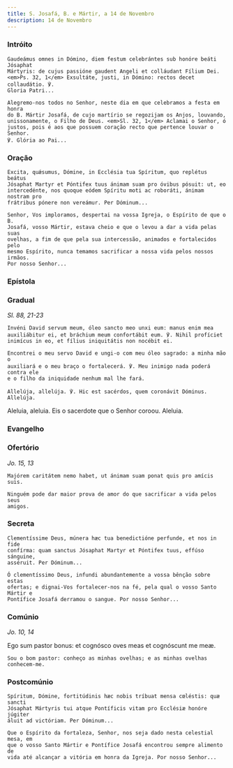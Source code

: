 ```yaml
---
title: S. Josafá, B. e Mártir, a 14 de Novembro
description: 14 de Novembro
---
```


### Intróito

<div class="side-by-side not-content">

    Gaudeámus omnes in Dómino, diem festum celebrántes sub honóre beáti Jósaphat
    Mártyris: de cujus passióne gaudent Angeli et colláudant Fílium Dei.
    <em>Ps. 32, 1</em> Exsultáte, justi, in Dómino: rectos decet collaudátio. ℣.
    Gloria Patri...

    Alegremo-nos todos no Senhor, neste dia em que celebramos a festa em honra
    do B. Mártir Josafá, de cujo martírio se regozijam os Anjos, louvando,
    unissonamente, o Filho de Deus. <em>Sl. 32, 1</em> Aclamai o Senhor, ó
    justos, pois é aos que possuem coração recto que pertence louvar o Senhor.
    ℣. Glória ao Pai...

</div>

### Oração

<div class="side-by-side not-content">

    Excita, quǽsumus, Dómine, in Ecclésia tua Spíritum, quo replétus beátus
    Jósaphat Martyr et Póntifex tuus ánimam suam pro óvibus pósuit: ut, eo
    intercedénte, nos quoque eódem Spíritu moti ac roboráti, ánimam nostram pro
    frátribus pónere non vereámur. Per Dóminum...

    Senhor, Vos imploramos, despertai na vossa Igreja, o Espírito de que o B.
    Josafá, vosso Mártir, estava cheio e que o levou a dar a vida pelas suas
    ovelhas, a fim de que pela sua intercessão, animados e fortalecidos pelo
    mesmo Espírito, nunca temamos sacrificar a nossa vida pelos nossos irmãos.
    Por nosso Senhor...

</div>

### Epístola


<LinkCard
  title="S. Tomás de Cantorbéry, B. e M."
  href="/missal/santos/12-29#epístola"
/>

### Gradual

<em>Sl. 88, 21-23</em>

<div class="side-by-side not-content">

    Invéni David servum meum, óleo sancto meo unxi eum: manus enim mea
    auxiliábitur ei, et bráchium meum confortábit eum. ℣. Nihil profíciet
    inimícus in eo, et fílius iniquitátis non nocébit ei.

    Encontrei o meu servo David e ungi-o com meu óleo sagrado: a minha mão o
    auxiliará e o meu braço o fortalecerá. ℣. Meu inimigo nada poderá contra ele
    e o filho da iniquidade nenhum mal lhe fará.

    Allelúja, allelúja. ℣. Hic est sacérdos, quem coronávit Dóminus. Allelúja.

Aleluia, aleluia. Eis o sacerdote que o Senhor coroou. Aleluia.

</div>

### Evangelho

<LinkCard
  title="S. Tomás de Cantorbéry, B. e M."
  href="/missal/santos/12-29#evangelho"
/>

### Ofertório

<em>Jo. 15, 13</em>

<div class="side-by-side not-content">

    Majórem caritátem nemo habet, ut ánimam suam ponat quis pro amícis suis.

    Ninguém pode dar maior prova de amor do que sacrificar a vida pelos seus
    amigos.

</div>

### Secreta

<div class="side-by-side not-content">

    Clementíssime Deus, múnera hæc tua benedictióne perfunde, et nos in fide
    confírma: quam sanctus Jósaphat Martyr et Póntifex tuus, effúso sánguine,
    asséruit. Per Dóminum...

    Ó clementíssimo Deus, infundi abundantemente a vossa bênção sobre estas
    ofertas; e dignai-Vos fortalecer-nos na fé, pela qual o vosso Santo Mártir e
    Pontífice Josafá derramou o sangue. Por nosso Senhor...

</div>

### Comúnio

<em>Jo. 10, 14</em>

<div class="side-by-side not-content">

Ego sum pastor bonus: et cognósco oves meas et cognóscunt me meæ.

    Sou o bom pastor: conheço as minhas ovelhas; e as minhas ovelhas
    conhecem-me.

</div>

### Postcomúnio

<div class="side-by-side not-content">

    Spíritum, Dómine, fortitúdinis hæc nobis tríbuat mensa cœléstis: quæ sancti
    Jósaphat Mártyris tui atque Pontíficis vitam pro Ecclésiæ honóre júgiter
    áluit ad victóriam. Per Dóminum...

    Que o Espírito da fortaleza, Senhor, nos seja dado nesta celestial mesa, em
    que o vosso Santo Mártir e Pontífice Josafá encontrou sempre alimento de
    vida até alcançar a vitória em honra da Igreja. Por nosso Senhor...

</div>
